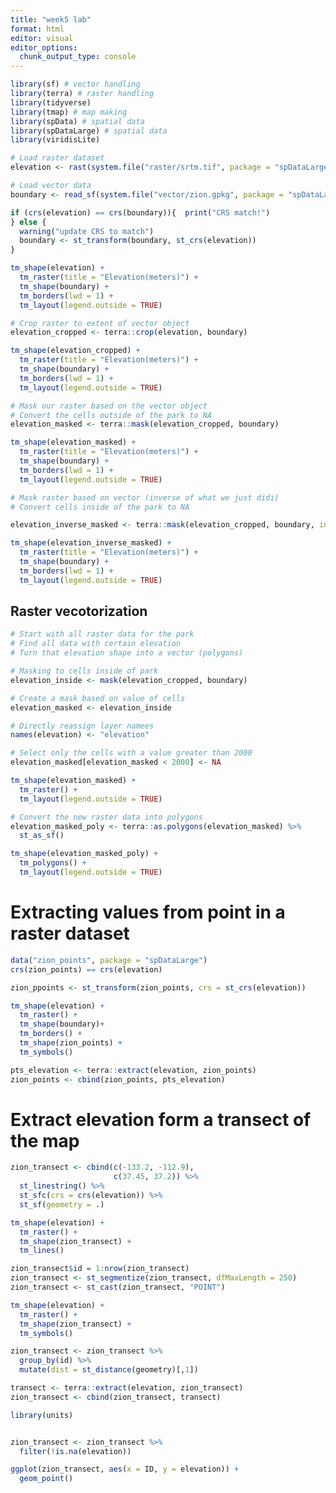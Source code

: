 ```yaml
---
title: "week5 lab"
format: html
editor: visual
editor_options: 
  chunk_output_type: console
---
```


```r
library(sf) # vector handling
library(terra) # raster handling
library(tidyverse)
library(tmap) # map making
library(spData) # spatial data
library(spDataLarge) # spatial data
library(viridisLite)
```
```r
# Load raster dataset
elevation <- rast(system.file("raster/srtm.tif", package = "spDataLarge"))

# Load vector data
boundary <- read_sf(system.file("vector/zion.gpkg", package = "spDataLarge"))

```

```r
if (crs(elevation) == crs(boundary)){  print("CRS match!")
} else {
  warning("update CRS to match")
  boundary <- st_transform(boundary, st_crs(elevation))
}
```

```r
tm_shape(elevation) +
  tm_raster(title = "Elevation(meters)") +
  tm_shape(boundary) +
  tm_borders(lwd = 1) +
  tm_layout(legend.outside = TRUE)
```

```r
# Crop raster to extent of vector object
elevation_cropped <- terra::crop(elevation, boundary)
```

```r
tm_shape(elevation_cropped) +
  tm_raster(title = "Elevation(meters)") +
  tm_shape(boundary) +
  tm_borders(lwd = 1) +
  tm_layout(legend.outside = TRUE)
```

```r
# Mask our raster based on the vector object
# Convert the cells outside of the park to NA
elevation_masked <- terra::mask(elevation_cropped, boundary)
```

```r
tm_shape(elevation_masked) +
  tm_raster(title = "Elevation(meters)") +
  tm_shape(boundary) +
  tm_borders(lwd = 1) +
  tm_layout(legend.outside = TRUE)
```

```r
# Mask raster based on vector (inverse of what we just didi)
# Convert cells inside of the park to NA

elevation_inverse_masked <- terra::mask(elevation_cropped, boundary, inverse = TRUE)

```

```r
tm_shape(elevation_inverse_masked) +
  tm_raster(title = "Elevation(meters)") +
  tm_shape(boundary) +
  tm_borders(lwd = 1) +
  tm_layout(legend.outside = TRUE)
```

## Raster vecotorization
```r
# Start with all raster data for the park
# Find all data with certain elevation
# Turn that elevation shape into a vector (polygons)

# Masking to cells inside of park
elevation_inside <- mask(elevation_cropped, boundary)

# Create a mask based on value of cells
elevation_masked <- elevation_inside

# Directly reassign layer namees
names(elevation) <- "elevation"

# Select only the cells with a value greater than 2000
elevation_masked[elevation_masked < 2000] <- NA

tm_shape(elevation_masked) +
  tm_raster() +
  tm_layout(legend.outside = TRUE)
```

```r

# Convert the new raster data into polygons
elevation_masked_poly <- terra::as.polygons(elevation_masked) %>%
  st_as_sf()

tm_shape(elevation_masked_poly) +
  tm_polygons() +
  tm_layout(legend.outside = TRUE)

```



# Extracting values from point in a raster dataset

```r
data("zion_points", package = "spDataLarge")
crs(zion_points) == crs(elevation)

zion_ppoints <- st_transform(zion_points, crs = st_crs(elevation))
```

```r
tm_shape(elevation) +
  tm_raster() +
  tm_shape(boundary)+
  tm_borders() +
  tm_shape(zion_points) +
  tm_symbols()

pts_elevation <- terra::extract(elevation, zion_points)
zion_points <- cbind(zion_points, pts_elevation)
```

# Extract elevation form a transect of the map

```r
zion_transect <- cbind(c(-133.2, -112.9),
                       c(37.45, 37.2)) %>%
  st_linestring() %>%
  st_sfc(crs = crs(elevation)) %>%
  st_sf(geometry = .)

tm_shape(elevation) +
  tm_raster() +
  tm_shape(zion_transect) +
  tm_lines()

zion_transect$id = 1:nrow(zion_transect)
zion_transect <- st_segmentize(zion_transect, dfMaxLength = 250)
zion_transect <- st_cast(zion_transect, "POINT")

tm_shape(elevation) +
  tm_raster() +
  tm_shape(zion_transect) +
  tm_symbols()

zion_transect <- zion_transect %>%
  group_by(id) %>%
  mutate(dist = st_distance(geometry)[,1])

transect <- terra::extract(elevation, zion_transect)
zion_transect <- cbind(zion_transect, transect)

library(units)


zion_transect <- zion_transect %>%
  filter(!is.na(elevation))

ggplot(zion_transect, aes(x = ID, y = elevation)) +
  geom_point()
```





